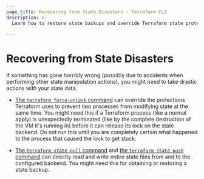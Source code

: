 ```yaml
---
page_title: Recovering from State Disasters - Terraform CLI
description: >-
  Learn how to restore state backups and override Terraform state protections to fix state disasters with the Terraform CLI.

---
```


# Recovering from State Disasters

If something has gone horribly wrong (possibly due to accidents when performing
other state manipulation actions), you might need to take drastic actions with
your state data.

- [The `terraform force-unlock` command](/terraform/cli/commands/force-unlock) can
  override the protections Terraform uses to prevent two processes from
  modifying state at the same time. You might need this if a Terraform process
  (like a normal apply) is unexpectedly terminated (like by the complete
  destruction of the VM it's running in) before it can release its lock on the
  state backend. Do not run this until you are completely certain what happened
  to the process that caused the lock to get stuck.

- [The `terraform state pull` command](/terraform/cli/commands/state/pull) and
  [the `terraform state push` command](/terraform/cli/commands/state/push) can
  directly read and write entire state files from and to the configured backend.
  You might need this for obtaining or restoring a state backup.
